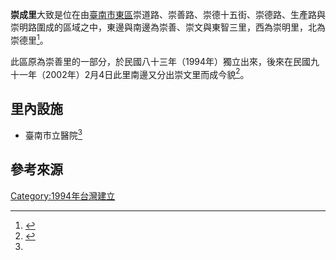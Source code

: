 {{Coord|22.9712457|120.2289146|source:GoogleMaps|display=title}}
{{ROC Village or Li Info
| Village/LiName = 崇成
| Village/Li = 里
| City/CountyName = 臺南市
| DivName = 東區
| OldName = 
| AreaTotal = 0.2105
| Sub = 25
| HouseholdTotal = 
| YearMonth = 
| PopTotal = 
| Male = 
| Female = 
| Longitude = 
| Latitude = 
| Neighbors = [[崇德里_(東區)|崇德里]]、[[崇善里_(東區)|崇善里]]、[[崇文里_(東區)|崇文里]]、<br/>[[東智里_(東區)|東智里]]、[[崇明里|崇明-{里}-]]
| MapLocation = 臺南市東區崇成里.svg
| Head = 黃榮裕
| Address = 中華東路三段77巷34弄11號
| Website = 
| Photo = 
| Photo size = 
| Caption = 
| DataSource = [http://www.tneast.gov.tw/village_1a.php?id=%B1R%A6%A8%A8%BD 臺南東區區公所－崇成里]
}}
'''崇成里'''大致是位在由[[臺南市|臺南市]][[東區_(台南市)|東區]]崇道路、崇善路、崇德十五街、崇德路、生產路與崇明路圍成的區域之中，東邊與南邊為崇善、崇文與東智三里，西為崇明里，北為崇德里<ref name="圖">{{Cite web |url=http://www.tneast.gov.tw/images/tneast_map.jpg |title=臺南市東區區公所－臺南市東區行政區劃圖 |access-date=2011-02-24 |archive-url=https://web.archive.org/web/20140903182740/http://www.tneast.gov.tw/images/tneast_map.jpg |archive-date=2014-09-03 |dead-url=yes }}</ref>。

此區原為崇善里的一部分，於民國八十三年（1994年）獨立出來，後來在民國九十一年（2002年）2月4日此里南邊又分出崇文里而成今貌<ref>{{Cite web |url=http://www.tneast.gov.tw/village_1a.php?id=%B1R%A6%A8%A8%BD |title=臺南東區區公所－崇成里 |access-date=2011-02-24 |archive-date=2020-01-14 |archive-url=https://web.archive.org/web/20200114153142/http://www.tneast.gov.tw/village_1a.php?id=%B1R%A6%A8%A8%BD }}</ref>。

== 里內設施 ==
*臺南市立醫院<ref name="圖"/>

== 參考來源 ==
{{reflist}}

{{台南市東區}}
[[Category:1994年台灣建立|Category:1994年台灣建立]]